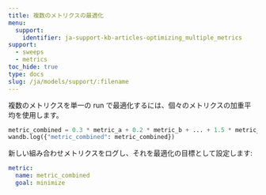```yaml
---
title: 複数のメトリクスの最適化
menu:
  support:
    identifier: ja-support-kb-articles-optimizing_multiple_metrics
support:
  - sweeps
  - metrics
toc_hide: true
type: docs
slug: /ja/models/support/:filename
---
```

複数のメトリクスを単一の run で最適化するには、個々のメトリクスの加重平均を使用します。

```python
metric_combined = 0.3 * metric_a + 0.2 * metric_b + ... + 1.5 * metric_n
wandb.log({"metric_combined": metric_combined})
```

新しい組み合わせメトリクスをログし、それを最適化の目標として設定します:

```yaml
metric:
  name: metric_combined
  goal: minimize
```